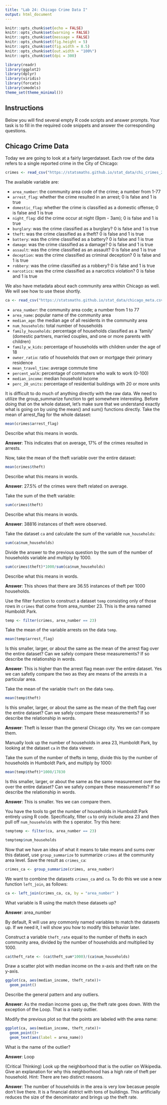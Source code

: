---
title: "Lab 24: Chicago Crime Data I"
output: html_document
---

```{r setup, include=FALSE}
knitr::opts_chunk$set(echo = FALSE)
knitr::opts_chunk$set(warning = FALSE)
knitr::opts_chunk$set(message = FALSE)
knitr::opts_chunk$set(fig.height = 5)
knitr::opts_chunk$set(fig.width = 8.5)
knitr::opts_chunk$set(out.width = "100%")
knitr::opts_chunk$set(dpi = 300)

library(readr)
library(ggplot2)
library(dplyr)
library(viridis)
library(forcats)
library(smodels)
theme_set(theme_minimal())
```

## Instructions

Below you will find several empty R code scripts and answer prompts. Your task
is to fill in the required code snippets and answer the corresponding
questions.

## Chicago Crime Data

Today we are going to look at a fairly largerdataset. Each row
of the data refers to a single reported crime in the City of Chicago:

```{r}
crimes <- read_csv("https://statsmaths.github.io/stat_data/chi_crimes_2016.csv")
```

The available variable are:

- `area_number`: the community area code of the crime; a number from 1-77
- `arrest_flag`: whether the crime resulted in an arrest; 0 is false and 1 is true                
- `domestic_flag`: whether the crime is classified as a domestic offense; 0 is false and 1 is true                    
- `night_flag`: did the crime occur at night (9pm - 3am); 0 is false and 1 is true               
- `burglary`: was the crime classified as a burglary? 0 is false and 1 is true
- `theft`: was the crime classified as a theft? 0 is false and 1 is true
- `battery`: was the crime classified as a battery? 0 is false and 1 is true
- `damage`: was the crime classified as a damage? 0 is false and 1 is true
- `assault`: was the crime classified as an assault? 0 is false and 1 is true
- `deception`: was the crime classified as criminal deception? 0 is false and 1 is true
- `robbery`: was the crime classified as a robbery? 0 is false and 1 is true
- `narcotics`: was the crime classified as a narcotics violation? 0 is false and 1 is true

We also have metadata about each community area within Chicago as well.
We will see how to use these shortly.

```{r}
ca <- read_csv("https://statsmaths.github.io/stat_data/chicago_meta.csv")
```

- `area_number`: the community area code; a number from 1 to 77
- `area_name`: popular name of the community area
- `median_age`: the median age of all residents in the community area
- `num_households`: total number of households
- `family_households`: percentage of households classified as a `family'
                     (domestic partners, married couples, and one or more
                     parents with children)
- `family_w_kids`: percentage of households with children under the age of 18                     
- `owner_ratio`: ratio of households that own or mortgage their primary residence                    
- `mean_travel_time`: average commute time
- `percent_walk`: percentage of commuters who walk to work (0-100)
- `median_income`: median household income
- `perc_20_units`: percentage of residential buildings with 20 or more units


It is difficult to do much of anything directly with the raw data. We
need to utilize the group_summarize function to get somewhere interesting.
Before doing that on the whole dataset, let's make sure that we understand
exactly what is going on by using the mean() and sum() functions directly.
Take the mean of arrest_flag for the whole dataset:

```{r}
mean(crimes$arrest_flag)
```

Describe what this means in words.

**Answer**: This indicates that on average, 17% of the crimes resulted in arrests.

Now, take the mean of the theft variable over the entire dataset:

```{r}
mean(crimes$theft)
```

Describe what this means in words.

**Answer**: 27.5% of the crimes were theft related on average.

Take the sum of the theft variable:

```{r}
sum(crimes$theft)
```

Describe what this means in words.

**Answer**: 38816 instances of theft were observed.

Take the dataset `ca` and calculate the sum of the variable `num_households`:

```{r}
sum(ca$num_households)
```

Divide the answer to the previous question by the sum of the number of
households variable and multiply by 1000.

```{r}
sum(crimes$theft)*1000/sum(ca$num_households)
```

Describe what this means in words.

**Answer**: This shows that there are 36.55 instances of theft per 1000 households.

Use the filter function to construct a dataset `temp` consisting only of
those rows in `crimes` that come from area_number 23. This is the area
named Humboldt Park.

```{r}
temp <- filter(crimes, area_number == 23)
```

Take the mean of the variable arrests on the data `temp`.

```{r}
mean(temp$arrest_flag)
```

Is this smaller, larger, or about the same as the mean of the arrest flag
over the entire dataset? Can we safely compare these measurements? If so
describe the relationship in words.

**Answer**: This is higher than the arrest flag mean over the entire dataset. Yes we can safetly compare the two as they are means of the arrests in a particular area. 

Take the mean of the variable `theft` on the data `temp`.

```{r}
mean(temp$theft)
```

Is this smaller, larger, or about the same as the mean of the theft flag
over the entire dataset? Can we safely compare these measurements? If so
describe the relationship in words.

**Answer**: Theft is lesser than the general Chicago city. Yes we can compare them.

Manually look up the number of households in area 23, Humboldt Park, by
looking at the dataset `ca` in the data viewer.

Take the sum of the number of thefts in temp, divide this by the number of
households in Humboldt Park, and multiply by 1000:

```{r}
mean(temp$theft)*1000/17830
```

Is this smaller, larger, or about the same as the same measurement over the
over the entire dataset? Can we safely compare these measurements? If so
describe the relationship in words.

**Answer**: This is smaller. Yes we can compare them.

You have the tools to get the number of households in Humboldt Park
entirely using R code. Specifically, filter `ca` to only include area 23
and then pull off `num_households` with the `$` operator. Try this here:

```{r}
temptemp <- filter(ca, area_number == 23)

temptemp$num_households
```

Now that we have an idea of what it means to take means and sums over
this dataset, use `group_summarize` to summarize `crimes` at the community
area level. Save the result as `crimes_ca`:

```{r}
crimes_ca <- group_summarize(crimes, area_number)
```

We want to combine the datasets `crimes_ca` and `ca`. To do this we use
a new function `left_join`, as follows:

```{r}
ca <- left_join(crimes_ca, ca, by = "area_number" )
```

What variable is R using the match these datasets up?

**Answer**: area_number

By default, R will use any commonly named variables to match the datasets
up. If we need it, I will show you how to modify this behavior later.

Construct a variable `theft_rate` equal to the number of thefts in each
community area, divided by the number of households and multiplied by 1000.

```{r}
ca$theft_rate <- (ca$theft_sum*1000)/(ca$num_households)
```

Draw a scatter plot with median income on the x-axis and theft rate on
the y-axis.

```{r}
ggplot(ca, aes(median_income, theft_rate))+
  geom_point()
```

Describe the general pattern and any outliers.

**Answer**: As the median income goes up, the theft rate goes down. With the exception of the Loop. That is a nasty outlier. 

Modify the previous plot so that the points are labeled with the area
name:

```{r}
ggplot(ca, aes(median_income, theft_rate))+
  geom_point()+
  geom_text(aes(label = area_name))
```

What is the name of the outlier?

**Answer**: Loop

(Critical Thinking) Look up the neighborhood that is the outlier on
Wikipedia. Give an explanation for why this neighborhood has a high rate
of theft per household. Hint: There are two distinct reasons.

**Answer**: The number of households in the area is very low becasue people don't live there. It is a financial district with tons of buildings. This artificially reduces the size of the denominator and brings up the theft rate.










